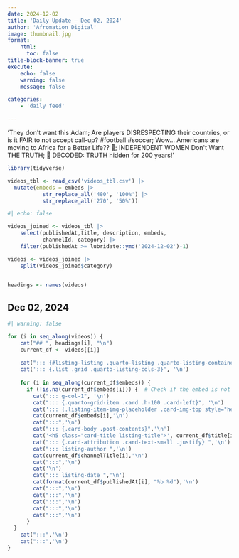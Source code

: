 ```yaml
---
date: 2024-12-02
title: 'Daily Update – Dec 02, 2024'
author: 'Afromation Digital'
image: thumbnail.jpg
format: 
    html:
      toc: false
title-block-banner: true
execute:
    echo: false
    warning: false
    message: false

categories:
    - 'daily feed'

---
```

'They don&#39;t want this Adam; Are players DISRESPECTING their countries, or is it FAIR to not accept call-up? #football #soccer; Wow… Americans are moving to Africa for  a Better Life?? 🤨; INDEPENDENT WOMEN Don&#39;t Want THE TRUTH; 🤯 DECODED: TRUTH hidden for 200 years!'

```r

library(tidyverse)

videos_tbl <- read_csv('videos_tbl.csv') |> 
  mutate(embeds = embeds |> 
           str_replace_all('480', '100%') |> 
           str_replace_all('270', '50%'))


```

```r
#| echo: false

videos_joined <- videos_tbl |> 
    select(publishedAt,title, description, embeds, 
           channelId, category) |> 
    filter(publishedAt >= lubridate::ymd('2024-12-02')-1)

videos <- videos_joined |>  
    split(videos_joined$category) 
    

headings <- names(videos)

```

##  Dec 02, 2024

```r
#| warning: false

for (i in seq_along(videos)) {
    cat("## ", headings[i], "\n")
    current_df <- videos[[i]]
    
    cat("::: {#listing-listing .quarto-listing .quarto-listing-container-grid}", '\n')
    cat('::: {.list .grid .quarto-listing-cols-3}', '\n')
    
    for (i in seq_along(current_df$embeds)) {
      if (!is.na(current_df$embeds[i])) {  # Check if the embed is not empty
        cat("::: g-col-1", '\n')
        cat("::: {.quarto-grid-item .card .h-100 .card-left}", '\n')
        cat('::: {.listing-item-img-placeholder .card-img-top style="height: 150px;"}', '\n')
        cat(current_df$embeds[i],'\n')
        cat(":::",'\n')
        cat("::: {.card-body .post-contents}",'\n')
        cat('<h5 class="card-title listing-title">', current_df$title[i],'</h5> \n')
        cat("::: {.card-attribution .card-text-small .justify} ",'\n')
        cat("::: listing-author ",'\n')
        cat(current_df$channelTitle[i],'\n')
        cat(":::",'\n')
        cat('\n')
        cat("::: listing-date ",'\n')
        cat(format(current_df$publishedAt[i], "%b %d"),'\n')
        cat(":::",'\n')
        cat(":::",'\n')
        cat(":::",'\n')
        cat(":::",'\n')
        cat(":::",'\n')
      }
  }
    cat(":::",'\n')
    cat(":::",'\n')
}

```


